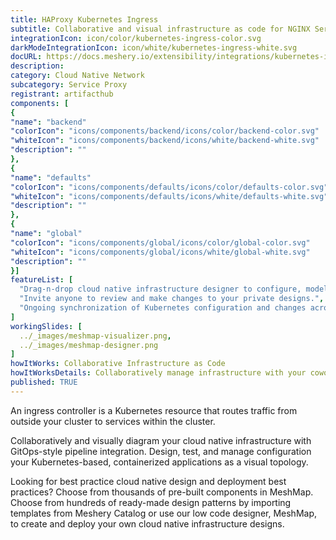 ```yaml
---
title: HAProxy Kubernetes Ingress
subtitle: Collaborative and visual infrastructure as code for NGINX Service Mesh
integrationIcon: icon/color/kubernetes-ingress-color.svg
darkModeIntegrationIcon: icon/white/kubernetes-ingress-white.svg
docURL: https://docs.meshery.io/extensibility/integrations/kubernetes-ingress
description: 
category: Cloud Native Network
subcategory: Service Proxy
registrant: artifacthub
components: [
{
"name": "backend"
"colorIcon": "icons/components/backend/icons/color/backend-color.svg"
"whiteIcon": "icons/components/backend/icons/white/backend-white.svg"
"description": ""
},
{
"name": "defaults"
"colorIcon": "icons/components/defaults/icons/color/defaults-color.svg"
"whiteIcon": "icons/components/defaults/icons/white/defaults-white.svg"
"description": ""
},
{
"name": "global"
"colorIcon": "icons/components/global/icons/color/global-color.svg"
"whiteIcon": "icons/components/global/icons/white/global-white.svg"
"description": ""
}]
featureList: [
  "Drag-n-drop cloud native infrastructure designer to configure, model, and deploy your workloads.",
  "Invite anyone to review and make changes to your private designs.",
  "Ongoing synchronization of Kubernetes configuration and changes across any number of clusters."
]
workingSlides: [
  ../_images/meshmap-visualizer.png,
  ../_images/meshmap-designer.png
]
howItWorks: Collaborative Infrastructure as Code
howItWorksDetails: Collaboratively manage infrastructure with your coworkers synchronously sharing the same designs.
published: TRUE
---
```

<p>
An ingress controller is a Kubernetes resource that routes traffic from outside your cluster to services within the cluster.
</p>
<p>
    Collaboratively and visually diagram your cloud native infrastructure with GitOps-style pipeline integration. Design, test, and manage configuration your Kubernetes-based, containerized applications as a visual topology.
</p>
<p>
    Looking for best practice cloud native design and deployment best practices? Choose from thousands of pre-built components in MeshMap. Choose from hundreds of ready-made design patterns by importing templates from Meshery Catalog or use our low code designer, MeshMap, to create and deploy your own cloud native infrastructure designs.
</p>
